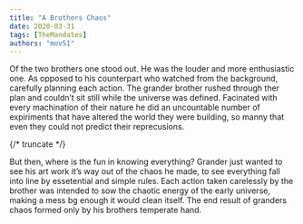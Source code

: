 ```yaml
---
title: "A Brothers Chaos"
date: 2020-03-31
tags: [TheMandates]
authors: "mov51"
---
```


Of the two brothers one stood out. He was the louder and more enthusiastic one. As opposed to his counterpart who watched from the background, carefully planning each action. The grander brother rushed through ther plan and couldn’t sit still while the universe was defined. Facinated with every machination of their nature he did an uncountable number of expiriments that have altered the world they were building, so manny that even they could not predict their reprecusions.

{/* truncate */}

But then, where is the fun in knowing everything? Grander just wanted to see his art work it’s way out of the chaos he made, to see everything fall into line by essetential and simple rules. Each action taken carelessly by the brother was intended to sow the chaotic energy of the early universe, making a mess bg enough it would clean itself. The end result of granders chaos formed only by his brothers temperate hand.
